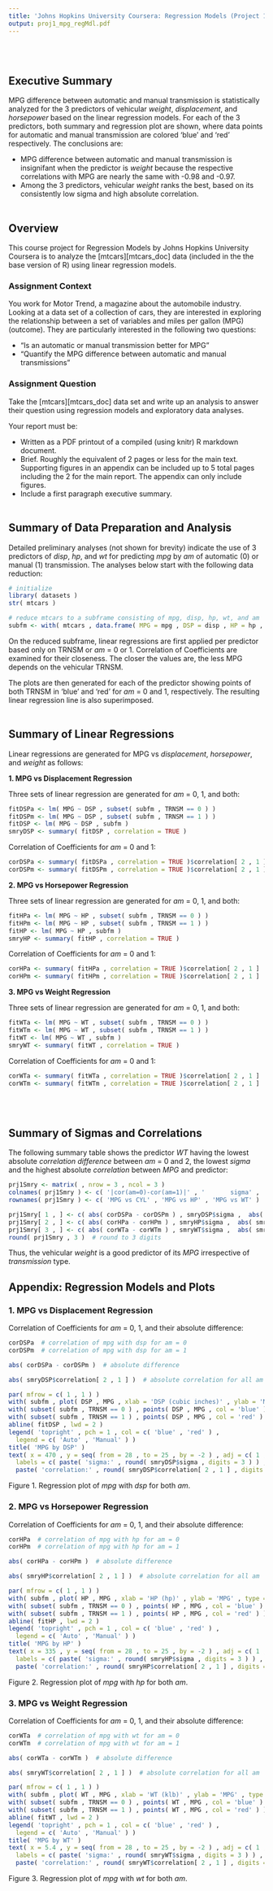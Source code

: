 ```yaml
---
title: 'Johns Hopkins University Coursera: Regression Models (Project 1: 2015 Februray)'
output: proj1_mpg_regMdl.pdf
---
```

<br> </br>

## Executive Summary

MPG difference between automatic and manual transmission is statistically analyzed for the 3 predictors of vehicular *weight*, *displacement*, and *horsepower* based on the linear regression models.  For each of the 3 predictors, both summary and regression plot are shown, where data points for automatic and manual transmission are colored 'blue' and 'red' respectively.  The conclusions are:

* MPG difference between automatic and manual transmission is insignifant when the predictor is *weight* because the respective correlations with MPG are nearly the same with -0.98 and -0.97.
* Among the 3 predictors, vehicular *weight* ranks the best, based on its consistently low sigma and high absolute correlation. 
<br> </br>

## Overview

This course project for Regression Models by Johns Hopkins University Coursera is to analyze the [mtcars][mtcars_doc] data (included in the the base version of R) using linear regression models.

### Assignment Context

You work for Motor Trend, a magazine about the automobile industry. Looking at a data set of a collection of cars, they are interested in exploring the relationship between a set of variables and miles per gallon (MPG) (outcome). They are particularly interested in the following two questions:

* “Is an automatic or manual transmission better for MPG”
* "Quantify the MPG difference between automatic and manual transmissions"

### Assignment Question

Take the [mtcars][mtcars_doc] data set and write up an analysis to answer their question using regression models and exploratory data analyses.

Your report must be:

* Written as a PDF printout of a compiled (using knitr) R markdown document.
* Brief. Roughly the equivalent of 2 pages or less for the main text. Supporting figures in an appendix can be included up to 5 total pages including the 2 for the main report. The appendix can only include figures.
* Include a first paragraph executive summary.
<br> </br>

## Summary of Data Preparation and Analysis

Detailed preliminary analyses (not shown for brevity) indicate the use of 3 predictors of *disp*, *hp*, and *wt* for predicting *mpg* by *am* of automatic (0) or manual (1) transmission.  The analyses below start with the following data reduction:

```r
# initialize
library( datasets )
str( mtcars )

# reduce mtcars to a subframe consisting of mpg, disp, hp, wt, and am
subfm <- with( mtcars , data.frame( MPG = mpg , DSP = disp , HP = hp , WT = wt , TRNSM = am ) )
```

On the reduced subframe, linear regressions are first applied per predictor based only on TRNSM or *am* = 0 or 1.  Correlation of Coefficients are examined for their closeness.  The closer the values are, the less MPG depends on the vehicular TRNSM.

The plots are then generated for each of the predictor showing points of both TRNSM in 'blue' and 'red' for *am* = 0 and 1, respectively.  The resulting linear regression line is also superimposed.
<br> </br>

## Summary of Linear Regressions

Linear regressions are generated for MPG vs *displacement*, *horsepower*, and *weight* as follows:

**1. MPG vs Displacement Regression**

Three sets of linear regression are generated for *am* = 0, 1, and both:
```r
fitDSPa <- lm( MPG ~ DSP , subset( subfm , TRNSM == 0 ) )
fitDSPm <- lm( MPG ~ DSP , subset( subfm , TRNSM == 1 ) )
fitDSP <- lm( MPG ~ DSP , subfm )
smryDSP <- summary( fitDSP , correlation = TRUE )
```

Correlation of Coefficients for *am* = 0 and 1:
```r
corDSPa <- summary( fitDSPa , correlation = TRUE )$correlation[ 2 , 1 ]
corDSPm <- summary( fitDSPm , correlation = TRUE )$correlation[ 2 , 1 ]
```

**2. MPG vs Horsepower Regression**

Three sets of linear regression are generated for *am* = 0, 1, and both:
```r
fitHPa <- lm( MPG ~ HP , subset( subfm , TRNSM == 0 ) )
fitHPm <- lm( MPG ~ HP , subset( subfm , TRNSM == 1 ) )
fitHP <- lm( MPG ~ HP , subfm )
smryHP <- summary( fitHP , correlation = TRUE )
```

Correlation of Coefficients for *am* = 0 and 1:
```r
corHPa <- summary( fitHPa , correlation = TRUE )$correlation[ 2 , 1 ]
corHPm <- summary( fitHPm , correlation = TRUE )$correlation[ 2 , 1 ]
```

**3. MPG vs Weight Regression**

Three sets of linear regression are generated for *am* = 0, 1, and both:
```r
fitWTa <- lm( MPG ~ WT , subset( subfm , TRNSM == 0 ) )
fitWTm <- lm( MPG ~ WT , subset( subfm , TRNSM == 1 ) )
fitWT <- lm( MPG ~ WT , subfm )
smryWT <- summary( fitWT , correlation = TRUE )
```

Correlation of Coefficients for *am* = 0 and 1:
```r
corWTa <- summary( fitWTa , correlation = TRUE )$correlation[ 2 , 1 ]
corWTm <- summary( fitWTm , correlation = TRUE )$correlation[ 2 , 1 ]
```
<br> </br>

## Summary of Sigmas and Correlations

The following summary table shows the predictor *WT* having the lowest absolute *correlation difference* between *am* = 0 and 2, the lowest *sigma* and the highest absolute *correlation* between *MPG* and predictor:

```r
prj1Smry <- matrix( , nrow = 3 , ncol = 3 )
colnames( prj1Smry ) <- c( '|cor(am=0)-cor(am=1)|' , '       sigma' , '|correlation|' )
rownames( prj1Smry ) <- c( 'MPG vs CYL' , 'MPG vs HP' , 'MPG vs WT' )

prj1Smry[ 1 , ] <- c( abs( corDSPa - corDSPm ) , smryDSP$sigma ,  abs( smryDSP$correlation[ 2 , 1 ] ) )
prj1Smry[ 2 , ] <- c( abs( corHPa - corHPm ) , smryHP$sigma ,  abs( smryHP$correlation[ 2 , 1 ] ) )
prj1Smry[ 3 , ] <- c( abs( corWTa - corWTm ) , smryWT$sigma ,  abs( smryWT$correlation[ 2 , 1 ] ) )
round( prj1Smry , 3 )  # round to 3 digits
```

Thus, the vehicular *weight* is a good predictor of its *MPG* irrespective of *transmission* type. 

\pagebreak
## Appendix: Regression Models and Plots

### 1. MPG vs Displacement Regression

Correlation of Coefficients for *am* = 0, 1, and their absolute difference:
```r
corDSPa  # correlation of mpg with dsp for am = 0
corDSPm  # correlation of mpg with dsp for am = 1

abs( corDSPa - corDSPm )  # absolute difference

abs( smryDSP$correlation[ 2 , 1 ] )  # absolute correlation for all am
```


```r
par( mfrow = c( 1 , 1 ) )
with( subfm , plot( DSP , MPG , xlab = 'DSP (cubic inches)' , ylab = 'MPG' , type = 'n' ) )
with( subset( subfm , TRNSM == 0 ) , points( DSP , MPG , col = 'blue' ) )
with( subset( subfm , TRNSM == 1 ) , points( DSP , MPG , col = 'red' ) )
abline( fitDSP , lwd = 2 )
legend( 'topright' , pch = 1 , col = c( 'blue' , 'red' ) ,
  legend = c( 'Auto' , 'Manual' ) )
title( 'MPG by DSP' )
text( x = 470 , y = seq( from = 28 , to = 25 , by = -2 ) , adj = c( 1 , 1 ) ,
  labels = c( paste( 'sigma:' , round( smryDSP$sigma , digits = 3 ) ) ,
  paste( 'correlation:' , round( smryDSP$correlation[ 2 , 1 ] , digits = 3 ) ) ) )
```
Figure 1.  Regression plot of *mpg* with *dsp* for both *am*.


### 2. MPG vs Horsepower Regression

Correlation of Coefficients for *am* = 0, 1, and their absolute difference:
```r
corHPa  # correlation of mpg with hp for am = 0
corHPm  # correlation of mpg with hp for am = 1

abs( corHPa - corHPm )  # absolute difference

abs( smryHP$correlation[ 2 , 1 ] )  # absolute correlation for all am
```


```r
par( mfrow = c( 1 , 1 ) )
with( subfm , plot( HP , MPG , xlab = 'HP (hp)' , ylab = 'MPG' , type = 'n' ) )
with( subset( subfm , TRNSM == 0 ) , points( HP , MPG , col = 'blue' ) )
with( subset( subfm , TRNSM == 1 ) , points( HP , MPG , col = 'red' ) )
abline( fitHP , lwd = 2 )
legend( 'topright' , pch = 1 , col = c( 'blue' , 'red' ) ,
  legend = c( 'Auto' , 'Manual' ) )
title( 'MPG by HP' )
text( x = 335 , y = seq( from = 28 , to = 25 , by = -2 ) , adj = c( 1 , 1 ) ,
  labels = c( paste( 'sigma:' , round( smryHP$sigma , digits = 3 ) ) ,
  paste( 'correlation:' , round( smryHP$correlation[ 2 , 1 ] , digits = 3 ) ) ) )
```
Figure 2.  Regression plot of *mpg* with *hp* for both *am*.


### 3. MPG vs Weight Regression

Correlation of Coefficients for *am* = 0, 1, and their absolute difference:
```r
corWTa  # correlation of mpg with wt for am = 0
corWTm  # correlation of mpg with wt for am = 1

abs( corWTa - corWTm )  # absolute difference

abs( smryWT$correlation[ 2 , 1 ] )  # absolute correlation for all am
```


```r
par( mfrow = c( 1 , 1 ) )
with( subfm , plot( WT , MPG , xlab = 'WT (klb)' , ylab = 'MPG' , type = 'n' ) )
with( subset( subfm , TRNSM == 0 ) , points( WT , MPG , col = 'blue' ) )
with( subset( subfm , TRNSM == 1 ) , points( WT , MPG , col = 'red' ) )
abline( fitWT , lwd = 2 )
legend( 'topright' , pch = 1 , col = c( 'blue' , 'red' ) ,
  legend = c( 'Auto' , 'Manual' ) )
title( 'MPG by WT' )
text( x = 5.4 , y = seq( from = 28 , to = 25 , by = -2 ) , adj = c( 1 , 1 ) ,
  labels = c( paste( 'sigma:' , round( smryWT$sigma , digits = 3 ) ) ,
  paste( 'correlation:' , round( smryWT$correlation[ 2 , 1 ] , digits = 3 ) ) ) )
```
Figure 3.  Regression plot of *mpg* with *wt* for both *am*.
